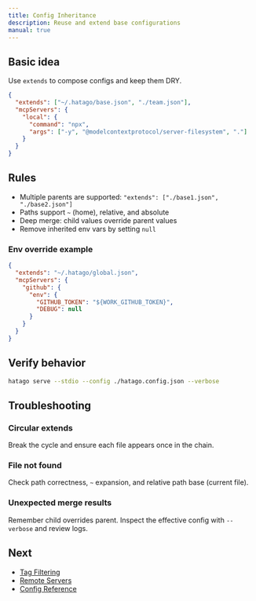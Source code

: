 ```yaml
---
title: Config Inheritance
description: Reuse and extend base configurations
manual: true
---
```



## Basic idea

Use `extends` to compose configs and keep them DRY.

```json
{
  "extends": ["~/.hatago/base.json", "./team.json"],
  "mcpServers": {
    "local": {
      "command": "npx",
      "args": ["-y", "@modelcontextprotocol/server-filesystem", "."]
    }
  }
}
```

## Rules

- Multiple parents are supported: `"extends": ["./base1.json", "./base2.json"]`
- Paths support `~` (home), relative, and absolute
- Deep merge: child values override parent values
- Remove inherited env vars by setting `null`

### Env override example

```json
{
  "extends": "~/.hatago/global.json",
  "mcpServers": {
    "github": {
      "env": {
        "GITHUB_TOKEN": "${WORK_GITHUB_TOKEN}",
        "DEBUG": null
      }
    }
  }
}
```

## Verify behavior

```bash
hatago serve --stdio --config ./hatago.config.json --verbose
```

## Troubleshooting

### Circular extends

Break the cycle and ensure each file appears once in the chain.

### File not found

Check path correctness, `~` expansion, and relative path base (current file).

### Unexpected merge results

Remember child overrides parent. Inspect the effective config with `--verbose` and review logs.

## Next

- [Tag Filtering](/en/how-to/tag-filtering/)
- [Remote Servers](/en/how-to/remote-servers/)
- [Config Reference](/en/reference/config/)
